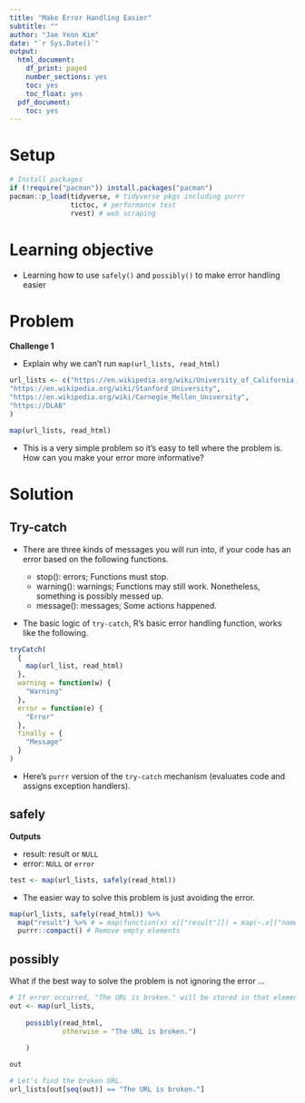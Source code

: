 ```yaml
---
title: "Make Error Handling Easier"
subtitle: ""
author: "Jae Yeon Kim"
date: "`r Sys.Date()`"
output:
  html_document:
    df_print: paged
    number_sections: yes
    toc: yes
    toc_float: yes
  pdf_document:
    toc: yes
---
```


# Setup 

```r
# Install packages 
if (!require("pacman")) install.packages("pacman")
pacman::p_load(tidyverse, # tidyverse pkgs including purrr
               tictoc, # performance test 
               rvest) # web scraping 
```

# Learning objective 

- Learning how to use `safely()` and `possibly()` to make error handling easier 

# Problem 

**Challenge 1**

- Explain why we can't run `map(url_lists, read_html)`

```r

url_lists <- c("https://en.wikipedia.org/wiki/University_of_California,_Berkeley",
"https://en.wikipedia.org/wiki/Stanford_University",
"https://en.wikipedia.org/wiki/Carnegie_Mellon_University",
"https://DLAB" 
)

```

```r

map(url_lists, read_html)

```

- This is a very simple problem so it's easy to tell where the problem is. How can you make your error more informative? 

# Solution 

## Try-catch 

- There are three kinds of messages you will run into, if your code has an error based on the following functions.  

    - stop(): errors; Functions must stop. 
    - warning(): warnings; Functions may still work. Nonetheless, something is possibly messed up. 
    - message(): messages; Some actions happened. 
    
- The basic logic of `try-catch`, R's basic error handling function, works like the following. 

```r

tryCatch(
  {
    map(url_list, read_html)
  },
  warning = function(w) {
    "Warning"
  },
  error = function(e) {
    "Error"
  },
  finally = {
    "Message"
  }
)

```

- Here's `purrr` version of the `try-catch` mechanism (evaluates code and assigns exception handlers). 

## safely 

**Outputs** 

- result: result or `NULL`
- error: `NULL` or `error` 

```r

test <- map(url_lists, safely(read_html)) 

```

- The easier way to solve this problem is just avoiding the error.

```r

map(url_lists, safely(read_html)) %>%
  map("result") %>% # = map(function(x) x[["result"]]) = map(~.x[["name"]])
  purrr::compact() # Remove empty elements 

```

## possibly 

What if the best way to solve the problem is not ignoring the error ... 

```r

# If error occurred, "The URL is broken." will be stored in that element(s).
out <- map(url_lists, 
    
    possibly(read_html,
             otherwise = "The URL is broken.")
    
    ) 

out

# Let's find the broken URL.
url_lists[out[seq(out)] == "The URL is broken."]

```


